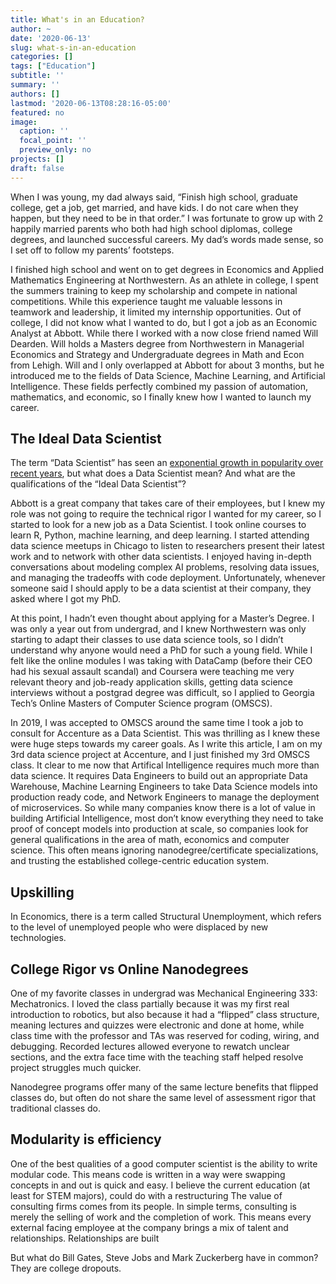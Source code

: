 ```yaml
---
title: What's in an Education?
author: ~
date: '2020-06-13'
slug: what-s-in-an-education
categories: []
tags: ["Education"]
subtitle: ''
summary: ''
authors: []
lastmod: '2020-06-13T08:28:16-05:00'
featured: no
image:
  caption: ''
  focal_point: ''
  preview_only: no
projects: []
draft: false
---
```


When I was young, my dad always said, “Finish high school, graduate college, get a job, get married, and have kids. I do not care when they happen, but they need to be in that order.” I was fortunate to grow up with 2 happily married parents who both had high school diplomas, college degrees, and launched successful careers. My dad’s words made sense, so I set off to follow my parents’ footsteps.

I finished high school and went on to get degrees in Economics and Applied Mathematics Engineering at Northwestern. As an athlete in college, I spent the summers training to keep my scholarship and compete in national competitions. While this experience taught me valuable lessons in teamwork and leadership, it limited my internship opportunities. Out of college, I did not know what I wanted to do, but I got a job as an Economic Analyst at Abbott. While there I worked with a now close friend named Will Dearden. Will holds a Masters degree from Northwestern in Managerial Economics and Strategy and Undergraduate degrees in Math and Econ from Lehigh. Will and I only overlapped at Abbott for about 3 months, but he introduced me to the fields of Data Science, Machine Learning, and Artificial Intelligence. These fields perfectly combined my passion of automation, mathematics, and economic, so I finally knew how I wanted to launch my career.

## The Ideal Data Scientist

The term “Data Scientist” has seen an [exponential growth in popularity over recent years](https://trends.google.com/trends/explore?date=all&q=data%20science), but what does a Data Scientist mean? And what are the qualifications of the “Ideal Data Scientist”? 

Abbott is a great company that takes care of their employees, but I knew my role was not going to require the technical rigor I wanted for my career, so I started to look for a new job as a Data Scientist. I took online courses to learn R, Python, machine learning, and deep learning. I started attending data science meetups in Chicago to listen to researchers present their latest work and to network with other data scientists. I enjoyed having in-depth conversations about modeling complex AI problems, resolving data issues, and managing the tradeoffs with code deployment. Unfortunately, whenever someone said I should apply to be a data scientist at their company, they asked where I got my PhD.

At this point, I hadn’t even thought about applying for a Master’s Degree. I was only a year out from undergrad, and I knew Northwestern was only starting to adapt their classes to use data science tools, so I didn’t understand why anyone would need a PhD for such a young field. While I felt like the online modules I was taking with DataCamp (before their CEO had his sexual assault scandal) and Coursera were teaching me very relevant theory and job-ready application skills, getting data science interviews without a postgrad degree was difficult, so I applied to Georgia Tech’s Online Masters of Computer Science program (OMSCS).

In 2019, I was accepted to OMSCS around the same time I took a job to consult for Accenture as a Data Scientist. This was thrilling as I knew these were huge steps towards my career goals. As I write this article, I am on my 3rd data science project at Accenture, and I just finished my 3rd OMSCS class. It clear to me now that Artifical Intelligence requires much more than data science. It requires Data Engineers to build out an appropriate Data Warehouse, Machine Learning Engineers to take Data Science models into production ready code, and Network Engineers to manage the deployment of microservices. So while many companies know there is a lot of value in building Artificial Intelligence, most don’t know everything they need to take proof of concept models into production at scale, so companies look for general qualifications in the area of math, economics and computer science. This often means ignoring nanodegree/certificate specializations, and trusting the established college-centric education system.

## Upskilling

In Economics, there is a term called Structural Unemployment, which refers to the level of unemployed people who were displaced by new technologies.  

## College Rigor vs Online Nanodegrees

One of my favorite classes in undergrad was Mechanical Engineering 333: Mechatronics. I loved the class partially because it was my first real introduction to robotics, but also because it had a “flipped” class structure, meaning lectures and quizzes were electronic and done at home, while class time with the professor and TAs was reserved for coding, wiring, and debugging. Recorded lectures allowed everyone to rewatch unclear sections, and the extra face time with the teaching staff helped resolve project struggles much quicker.

Nanodegree programs offer many of the same lecture benefits that flipped classes do, but often do not share the same level of assessment rigor that traditional classes do.

## Modularity is efficiency

One of the best qualities of a good computer scientist is the ability to write modular code. This means code is written in a way were swapping concepts in and out is quick and easy. I believe the current education (at least for STEM majors), could do with a restructuring 
The value of consulting firms comes from its people. In simple terms, consulting is merely the selling of work and the completion of work. This means every external facing employee at the company brings a mix of talent and relationships. Relationships are built 

But what do Bill Gates, Steve Jobs and Mark Zuckerberg have in common? They are college dropouts.
